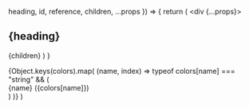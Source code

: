 
  heading,
  id,
  reference,
  children,
  ...props
}) => {
  return (
    <div {...props}>
      <h2
        variant="heading.h2"
        id={id}
        pt="8"
        mt="8|8|14|20"
        borderTopWidth="1px"
        scrollMarginTop="130px|40px"
        fontSize="3xl"
      >
        {heading}
      </h2>
      {children}
      <Palette colors={theme.colors} />
    </div>
  )
}

  <Grid col="2|2|3" gap="8">
    {Object.keys(colors).map(
      (name, index) =>
        typeof colors[name] === "string" && (
          <div key={index}>
            <div
              h="150px"
              w="100%"
              rounded="md"
              bg={colors[name]}
              border="1px solid"
              borderColor="border"
            />
            <Flexbox
              justifyContent="space-between"
              alignItems="flex-start"
              mt="2"
              fontSize="sm"
            >
              <span>
                {name} ({colors[name]})
              </span>
              <CopyButton variant="icon" color="text" value={name} />
            </Flexbox>
          </div>
        )
    )}
  </Grid>
)
